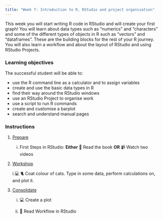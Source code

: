 ```yaml
---
title: "Week 7: Introduction to R, RStudio and project organisation"
---
```


This week you will start writing R code in RStudio and will create your first graph! You will learn about data types such as "numerics" and "characters" and some of the different types of objects in R such as "vectors" and "dataframes". These are the building blocks for the rest of your R journey. You will also learn a workflow and about the layout of RStudio and using RStudio Projects.

### Learning objectives

The successful student will be able to:

-   use the R command line as a calculator and to assign variables
-   create and use the basic data types in R
-   find their way around the RStudio windows
-   use an RStudio Project to organise work
-   use a script to run R commands
-   create and customise a barplot
-   search and understand manual pages

### Instructions

1.  [Prepare](study_before_workshop.qmd)

    i.  First Steps in RStudio: **Either** 📖 Read the book **OR** 📹 Watch two videos


2.  [Workshop](workshop.qmd)
    
    i.💻 🐈 Coat colour of cats. Type in some data, perform calculations on, and plot it.

3.  [Consolidate](study_after_workshop.qmd)

    i.  💻 Create a plot

    ii. 📖 Read Workflow in RStudio
